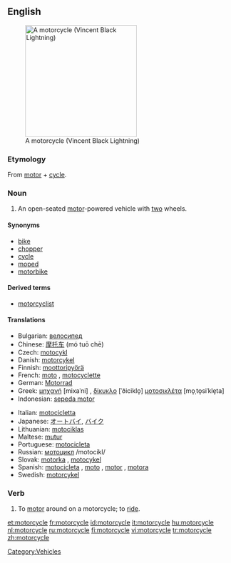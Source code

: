 ==English==
[[Image:VINCENT_Black_Lightning.jpg|thumb|right|250px|A motorcycle (Vincent Black Lightning)]]

===Etymology===
From [[motor]] + [[cycle]].

===Noun===
{{en-noun}}

# An open-seated [[motor]]-powered vehicle with [[two]] wheels.

====Synonyms====
*[[bike]]
*[[chopper]]
*[[cycle]]
*[[moped]]
*[[motorbike]]

====Derived terms====
*[[motorcyclist]]

====Translations====
{{top|open-seated motor-powered vehicle with two wheels}}
*Bulgarian: [[велосипед]] {{m}}
*Chinese: [[摩托车]] (mó tuō chē)
*Czech: [[motocykl]] {{m}}
*Danish: [[motorcykel]] {{c}}
*Finnish: [[moottoripyörä]]
*French: [[moto]] {{f}}, [[motocyclette]] {{f}}
*German: [[Motorrad]] {{n}}
*Greek: [[μηχανή]] [mixaˈni] {{f}}, [[δίκυκλο]] [ˈðiciklo̞] {{n}} [[μοτοσικλέτα]] [mo̞ˌto̞siˈkle̞ta] {{f}}
*Indonesian: [[sepeda motor]]
{{mid}}
*Italian: [[motocicletta]] {{f}}
*Japanese: [[オートバイ]], [[バイク]]
*Lithuanian: [[motociklas]] {{m}}
*Maltese: [[mutur]] {{m}}
*Portuguese: [[motocicleta]] {{f}}
*Russian: [[мотоцикл]] /motocíkl/ {{m}}
*Slovak: [[motorka#Slovak|motorka]] {{f}}, [[motocykel#Slovak|motocykel]] {{m}}
*Spanish: [[motocicleta]] {{f}} {{formal}}, [[moto]] {{f}}, [[motor]] {{m}} {{italbrac|Dominican Republic| colloquial}}, [[motora]] {{f}}  {{italbrac|Puerto Rico| colloquial}}
*Swedish: [[motorcykel]] {{c}}
{{bottom}}

===Verb===
{{en-verb|motorcycl|ing}}

# To [[motor]] around on a motorcycle; to [[ride]].

[[Category:Vehicles]]

[[et:motorcycle]]
[[fr:motorcycle]]
[[id:motorcycle]]
[[it:motorcycle]]
[[hu:motorcycle]]
[[nl:motorcycle]]
[[ru:motorcycle]]
[[fi:motorcycle]]
[[vi:motorcycle]]
[[tr:motorcycle]]
[[zh:motorcycle]]